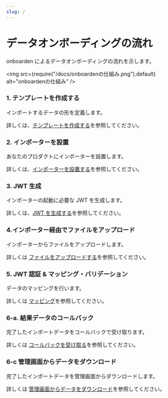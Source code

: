 ```yaml
---
slug: /
---
```


# データオンボーディングの流れ

onboarden によるデータオンボーディングの流れを示します。

<img
  src={require("/docs/onboardenの仕組み.png").default}
  alt="onboardenの仕組み"
/>

### 1. テンプレートを作成する

インポートするデータの形を定義します。

詳しくは、[テンプレートを作成する](/getting-started/make-a-template)を参照してください。

### 2. インポーターを設置

あなたのプロダクトにインポーターを設置します。

詳しくは、[インポーターを設置する](/getting-started/embedding#インポーターを設置する-1)を参照してください。

### 3. JWT 生成

インポーターの起動に必要な JWT を生成します。

詳しくは、[JWT を生成する](/getting-started/embedding#jwt-を生成する)を参照してください。

### 4.インポーター経由でファイルをアップロード

インポーターからファイルをアップロードします。

詳しくは [ファイルをアップロードする](/getting-started/test-import#ファイルアップロード)を参照してください。

### 5. JWT 認証 & マッピング・バリデーション

データのマッピングを行います。

詳しくは [マッピング](/getting-started/test-import#マッピング)を参照してください。

### 6-a. 結果データのコールバック

完了したインポートデータをコールバックで受け取ります。

詳しくは [コールバックを受け取る](/getting-started/test-import#コールバックを受け取る)を参照してください。

### 6-c 管理画面からデータをダウンロード

完了したインポートデータを管理画面からダウンロードします。

詳しくは [管理画面からデータをダウンロード](/getting-started/test-import#管理画面からデータをダウンロード)を参照してください。
